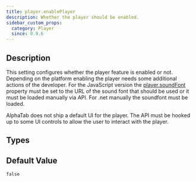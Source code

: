 ```yaml
---
title: player.enablePlayer
description: Whether the player should be enabled.
sidebar_custom_props:
  category: Player
  since: 0.9.6
---
```


<SinceBadge since="0.9.6" />


## Description

This setting configures whether the player feature is enabled or not. Depending on the platform enabling the player needs some additional actions of the developer. 
For the JavaScript version the [player.soundFont](/docs/reference/settings/player/soundfont) property must be set to the URL of the sound font that should be used or it must be loaded manually via API. 
For .net manually the soundfont must be loaded. 

AlphaTab does not ship a default UI for the player. The API must be hooked up to some UI controls to allow the user to interact with the player.

<PropertyDescription metadata={metadata} showJson={true} />

## Types

<TypeTable>
    <TypeRow name="bool" />
</TypeTable>

## Default Value

`false`